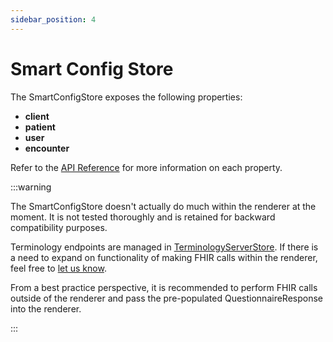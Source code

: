 ```yaml
---
sidebar_position: 4
---
```


# Smart Config Store

The SmartConfigStore exposes the following properties:

- **client**
- **patient**
- **user**
- **encounter**

Refer to the [API Reference](/smart-forms/docs/api/smart-forms-renderer/interfaces/SmartConfigStoreType) for more information on each property.

:::warning

The SmartConfigStore doesn't actually do much within the renderer at the moment. It is not tested thoroughly and is retained for backward compatibility purposes.

Terminology endpoints are managed in [TerminologyServerStore](/smart-forms/docs/api/smart-forms-renderer/interfaces/TerminologyServerStore).
If there is a need to expand on functionality of making FHIR calls within the renderer, feel free to [let us know](https://github.com/aehrc/smart-forms/issues/new).

From a best practice perspective, it is recommended to perform FHIR calls outside of the renderer and pass the pre-populated QuestionnaireResponse into the renderer.

:::
